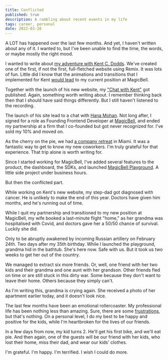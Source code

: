 ```yaml
---
title: Conflicted
published: true
description: A rambling about recent events in my life
tags: career, personal
date: 2022-03-28
---
```


A LOT has happened over the last few months. And yet, I haven't written about any of it. I wanted to, but I've been unable to find the time, the words, or maybe mostly the right mood.

I wanted to write about [my adventure with Kent C. Dodds][1]. We've created one of the first, if not the first, full-fletched website using Remix. It was lots of fun. Little did I know that the animations and transitions that I implemented for Kent [would lead][3] to my current position at MagicBell.

Together with the launch of his new website, my ["Chat with Kent"][2] got published. Again, something worth writing about. I remember thinking back then that I should have said things differently. But I still haven't listened to the recording.

The launch of his site lead to a chat with [Hana Mohan][8]. Not long after, I signed for a role as Founding Frontend Developer at [MagicBell][7], and ended my partnership at a firm that I co-founded but got never recognized for. I've sold my 10% and moved on.

As the cherry on the pie, we had [a company retreat][4] in Miami. It was a fantastic way to get to know my new coworkers. I'm truly grateful for that experience. That trip alone is worth writing for.

Since I started working for MagicBell, I've added several features to the product, the dashboard, the SDKs, and launched [MagicBell Playground][5]. A little side project under business hours.

But then the conflicted part.

While working on Kent's new website, my step-dad got diagnosed with cancer. He is unlikely to make the end of this year. Doctors have given him months, and he's running out of time.

While I quit my partnership and transitioned to my new position at MagicBell, my wife booked a last-minute flight "home," as her grandma was hospitalised with Covid, and doctors gave her a 50/50 chance of survival. Luckily she did.

Only to be abruptly awakened by incoming Russian artillery on February 24th. Two days after my 35th birthday. While I launched the playground, grandma hid in the bathtub. She's here now. Safe with us. But it took us two weeks to get her out of the country.

We managed to extract six more friends. Or, well, one friend with her two kids and their grandma and one aunt with her grandson. Other friends fled on time or are still stuck in this dirty war. Some because they don't want to leave their home. Others because they simply can't.

As I'm writing this, grandma is crying again. She received a photo of her apartment earlier today, and it doesn't look nice.

The last few months have been an emotional rollercoaster. My professional life has been nothing less than amazing. Sure, there are some [frustrations][6], but that's nothing. On a personal level, I do my best to be happy and positive for the kids, while I'm heartbroken for the lives of our friends.

In a few days from now, my kid turns 2. He'll get his first bike, and we'll eat pie. And then again, one of the guests will be our friend with her kids, who lost their home, miss their dad, and wear our kids' clothes.

I'm grateful. I'm happy. I'm terrified. I wish I could do more. 



[1]: https://twitter.com/meijer_s/status/1445117911681601544
[2]: https://kentcdodds.com/chats/04/19/stephan-meijer-chats-about-side-projects
[3]: https://twitter.com/unamashana/status/1446133575087132682
[4]: https://twitter.com/unamashana/status/1491346977476743170
[5]: https://twitter.com/meijer_s/status/1499754505323302916
[6]: https://twitter.com/meijer_s/status/1504483086288908295
[7]: https://www.magicbell.com
[8]: https://twitter.com/unamashana